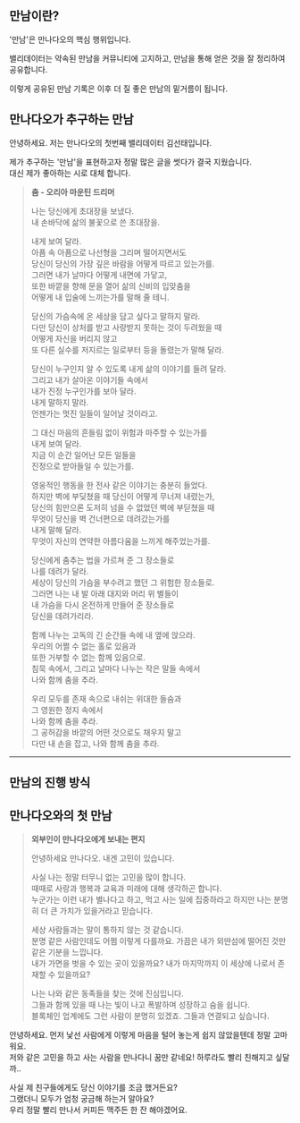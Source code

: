 ## 만남이란?

'만남'은 만나다오의 핵심 행위입니다.

밸리데이터는 약속된 만남을 커뮤니티에 고지하고, 만남을 통해 얻은 것을 잘 정리하여 공유합니다.

이렇게 공유된 만남 기록은 이후 더 질 좋은 만남의 밑거름이 됩니다.

## 만나다오가 추구하는 만남

안녕하세요. 저는 만나다오의 첫번째 밸리데이터 김선태입니다.

제가 추구하는 '만남'을 표현하고자 정말 많은 글을 썻다가 결국 지웠습니다.  
대신 제가 좋아하는 시로 대체 합니다.

> **춤 - 오리아 마운틴 드리머**
>
> 나는 당신에게 초대장을 보냈다.  
> 내 손바닥에 삶의 불꽃으로 쓴 초대장을.
>
> 내게 보여 달라.  
> 아픔 속 아픔으로 나선형을 그리며 떨어지면서도  
> 당신이 당신의 가장 깊은 바람을 어떻게 따르고 있는가를.  
> 그러면 내가 날마다 어떻게 내면에 가닿고,  
> 또한 바깥을 향해 문을 열어 삶의 신비의 입맞춤을  
> 어떻게 내 입술에 느끼는가를 말해 줄 테니.
>
> 당신의 가슴속에 온 세상을 담고 싶다고 말하지 말라.  
> 다만 당신이 상처를 받고 사랑받지 못하는 것이 두려웠을 때  
> 어떻게 자신을 버리지 않고  
> 또 다른 실수를 저지르는 일로부터 등을 돌렸는가 말해 달라.
>
> 당신이 누구인지 알 수 있도록 내게 삶의 이야기를 들려 달라.  
> 그리고 내가 살아온 이야기들 속에서  
> 내가 진정 누구인가를 보아 달라.  
> 내게 말하지 말라.  
> 언젠가는 멋진 일들이 일어날 것이라고.
>
> 그 대신 마음의 흔들림 없이 위험과 마주할 수 있는가를  
> 내게 보여 달라.  
> 지금 이 순간 일어난 모든 일들을  
> 진정으로 받아들일 수 있는가를.
>
> 영웅적인 행동을 한 전사 같은 이야기는 충분히 들었다.  
> 하지만 벽에 부딪쳤을 때 당신이 어떻게 무너져 내렸는가,  
> 당신의 힘만으론 도저히 넘을 수 없었던 벽에 부딛쳤을 때  
> 무엇이 당신을 벽 건너편으로 데려갔는가를  
> 내게 말해 달라.  
> 무엇이 자신의 연약한 아름다움을 느끼게 해주었는가를.
>
> 당신에게 춤추는 법을 가르쳐 준 그 장소들로  
> 나를 데려가 달라.  
> 세상이 당신의 가슴을 부수려고 했던 그 위험한 장소들로.  
> 그러면 나는 내 발 아래 대지와 머리 위 별들이  
> 내 가슴을 다시 온전하게 만들어 준 장소들로  
> 당신을 데려가리라.
>
> 함께 나누는 고독의 긴 순간들 속에 내 옆에 앉으라.  
> 우리의 어쩔 수 없는 홀로 있음과  
> 또한 거부할 수 없는 함께 있음으로.  
> 침묵 속에서, 그리고 날마다 나누는 작은 말들 속에서  
> 나와 함께 춤을 추라.
>
> 우리 모두를 존재 속으로 내쉬는 위대한 들숨과  
> 그 영원한 정지 속에서  
> 나와 함께 춤을 추라.  
> 그 공허감을 바깥의 어떤 것으로도 채우지 말고  
> 다만 내 손을 잡고, 나와 함께 춤을 추라.

---

## 만남의 진행 방식

## 만나다오와의 첫 만남

> **외부인이 만나다오에게 보내는 편지**
> 
> 안녕하세요 만나다오. 내겐 고민이 있습니다.
> 
> 사실 나는 정말 터무니 없는 고민을 많이 합니다.  
> 때때로 사랑과 행복과 교육과 미래에 대해 생각하곤 합니다.  
> 누군가는 이런 내가 별나다고 하고, 먹고 사는 일에 집중하라고 하지만 나는 분명히 더 큰 가치가 있을거라고 믿습니다.
>
> 세상 사람들과는 말이 통하지 않는 것 같습니다.  
> 분명 같은 사람인데도 어쩜 이렇게 다를까요. 가끔은 내가 외딴섬에 떨어진 것만 같은 기분을 느낍니다.  
> 내가 가면을 벗을 수 있는 곳이 있을까요? 내가 마지막까지 이 세상에 나로서 존재할 수 있을까요?
>
> 나는 나와 같은 동족들을 찾는 것에 진심입니다.  
> 그들과 함께 있을 때 나는 빛이 나고 폭발하며 성장하고 숨을 쉽니다.  
> 블록체인 업계에도 그런 사람이 분명히 있겠죠. 그들과 연결되고 싶습니다.

안녕하세요. 먼저 낯선 사람에게 이렇게 마음을 털어 놓는게 쉽지 않았을텐데 정말 고마워요.  
저와 같은 고민을 하고 사는 사람을 만나다니 꿈만 같네요! 하루라도 빨리 친해지고 싶달까..  

사실 제 친구들에게도 당신 이야기를 조금 했거든요?  
그랬더니 모두가 엄청 궁금해 하는거 알아요?  
우리 정말 빨리 만나서 커피든 맥주든 한 잔 해야겠어요.  



